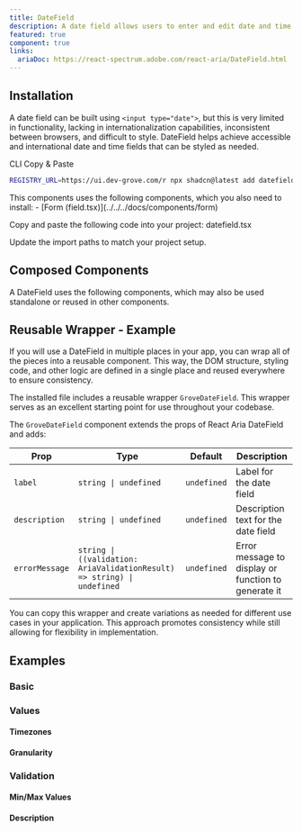 ```yaml
---
title: DateField
description: A date field allows users to enter and edit date and time values using a keyboard. Each part of a date value is displayed in an individually editable segment.
featured: true
component: true
links:
  ariaDoc: https://react-spectrum.adobe.com/react-aria/DateField.html
---
```


<ComponentPreview name="datefield-demo" />

## Installation

A date field can be built using `<input type="date">`, but this is very limited in functionality, lacking in internationalization capabilities, inconsistent between browsers, and difficult to style. DateField helps achieve accessible and international date and time fields that can be styled as needed.

<Tabs defaultValue="cli">

<TabsList>
  <TabsTrigger value="cli">CLI</TabsTrigger>
  <TabsTrigger value="manual">Copy & Paste</TabsTrigger>
</TabsList>

<TabsContent value="cli">

```bash
REGISTRY_URL=https://ui.dev-grove.com/r npx shadcn@latest add datefield
```

</TabsContent>

<TabsContent value="manual">

<Steps>

<Step>
  This components uses the following components, which you also need to install:
  - [Form (field.tsx)](../../../docs/components/form)
</Step>

<Step>Copy and paste the following code into your project: datefield.tsx</Step>

<ComponentSource name="datefield" />

<Step>Update the import paths to match your project setup.</Step>

</Steps>

</TabsContent>

</Tabs>

## Composed Components

A DateField uses the following components, which may also be used standalone or reused in other components.

<ComponentCards>
  <ComponentCard component="label" />
</ComponentCards>

## Reusable Wrapper - Example

If you will use a DateField in multiple places in your app, you can wrap all of the pieces into a reusable component. This way, the DOM structure, styling code, and other logic are defined in a single place and reused everywhere to ensure consistency.

The installed file includes a reusable wrapper `GroveDateField`. This wrapper serves as an excellent starting point for use throughout your codebase.

<ComponentPreview name="datefield-reusable" />

The `GroveDateField` component extends the props of React Aria DateField and adds:

| Prop           | Type                                                                    | Default     | Description                                         |
| -------------- | ----------------------------------------------------------------------- | ----------- | --------------------------------------------------- |
| `label`        | `string \| undefined`                                                   | `undefined` | Label for the date field                            |
| `description`  | `string \| undefined`                                                   | `undefined` | Description text for the date field                 |
| `errorMessage` | `string \| ((validation: AriaValidationResult) => string) \| undefined` | `undefined` | Error message to display or function to generate it |

You can copy this wrapper and create variations as needed for different use cases in your application. This approach promotes consistency while still allowing for flexibility in implementation.

<ComponentPreview name="datefield-reusable" />

## Examples

### Basic

<ComponentPreview name="datefield-demo" />

### Values

#### Timezones

<ComponentPreview name="datefield-timezone" />

#### Granularity

<ComponentPreview name="datefield-granularity" />

### Validation

<ComponentPreview name="datefield-validation" />

#### Min/Max Values

<ComponentPreview name="datefield-validation-min-max" />

#### Description

<ComponentPreview name="datefield-description" />
